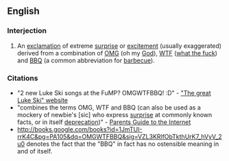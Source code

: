 ==English==
===Interjection===
#{{Internet slang}} An [[exclamation]] of extreme [[surprise]] or [[excitement]] (usually exaggerated) derived from a combination of [[OMG]] (oh my [[God]]), [[WTF]] ([[what the fuck]]) and [[BBQ]] (a common abbreviation for [[barbecue]]).

===Citations===
*"2 new Luke Ski songs at the FuMP? OMGWTFBBQ! :D" - [http://www.thegreatlukeski.com/ "The great Luke Ski" website]
*"combines the terms OMG, WTF and BBQ (can also be used as a mockery of newbie's [sic] who express [[surprise]] at commonly known facts, or in itself [[deprecation]])" - [http://books.google.com/books?id=C_AF0rzXS9AC&pg=PA115&dq=OMGWTFBBQ&sig=sFgfBKLhUzgqRAfANJgzX27axCA Parents Guide to the Internet]
*http://books.google.com/books?id=1JmTUI-rrK4C&pg=PA105&dq=OMGWTFBBQ&sig=VZL3KRlfObTkthUrK7_hVyV_2u0 denotes the fact that the "BBQ" in fact has no ostensible meaning in and of itself.